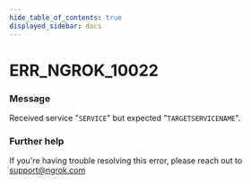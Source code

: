 ```yaml
---
hide_table_of_contents: true
displayed_sidebar: docs
---
```



# ERR_NGROK_10022

### Message

Received service "`SERVICE`" but expected "`TARGETSERVICENAME`".

<ErrorDetails error="err_ngrok_10022" />

### Further help

If you're having trouble resolving this error, please reach out to [support@ngrok.com](mailto:support@ngrok.com?subject=Help%20with%20ERR_NGROK_10022)
